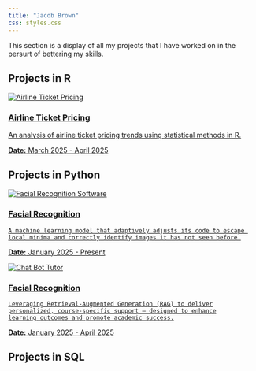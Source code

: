 ```yaml
---
title: "Jacob Brown"
css: styles.css
---
```


This section is a display of all my projects that I have worked on in the persurt of bettering my skills.

## Projects in R

::: {=html}
<div class="project">
  <a href="Stats 425/final.html" class="project-link">
    <img src="Stats 425/airline.png" alt="Airline Ticket Pricing" class="project-image" />
    <h3>Airline Ticket Pricing</h3>
An analysis of airline ticket pricing trends using statistical methods in R.
    
**Date:** March 2025 - April 2025
  </a>
</div>
:::





## Projects in Python

:::{.project}
<div class="project">
  <a href="https://cnnfacialrecgonistion.streamlit.app/" class="project-link" target="_blank">
    <img src="Facial recognistion/face.avif" alt="Facial Recognition Software" class="project-image" />
    <h3>Facial Recognition</h3>
    A machine learning model that adaptively adjusts its code to escape 
    local minima and correctly identify images it has not seen before.

**Date:** January 2025 - Present 
</a>
</div>
:::


:::{.project}
<div class="project">
  <a href="https://jacobbrown6908.github.io/AI_ChatBot_BYU-I/" class="project-link" target="_blank">
    <img src="Chat Bot/ChatBot.png" alt="Chat Bot Tutor" class="project-image" />
    <h3>Facial Recognition</h3>
    Leveraging Retrieval-Augmented Generation (RAG) to deliver
    personalized, course-specific support — designed to enhance
    learning outcomes and promote academic success.

**Date:** January 2025 - April 2025
</a>
</div>
:::








## Projects in SQL










